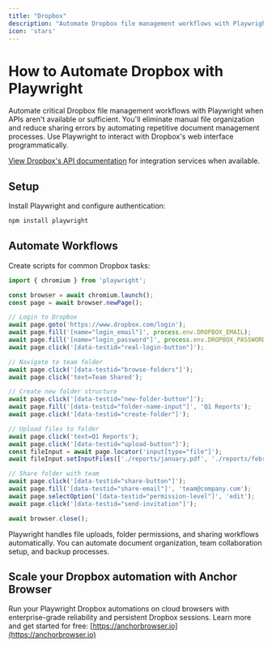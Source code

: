 ```yaml
---
title: "Dropbox"
description: "Automate Dropbox file management workflows with Playwright when APIs aren't available."
icon: 'stars'
---
```


# How to Automate Dropbox with Playwright

Automate critical Dropbox file management workflows with Playwright when APIs aren't available or sufficient. You'll eliminate manual file organization and reduce sharing errors by automating repetitive document management processes. Use Playwright to interact with Dropbox's web interface programmatically.

[View Dropbox's API documentation](https://www.dropbox.com/developers/documentation) for integration services when available.

## Setup

Install Playwright and configure authentication:

```bash
npm install playwright
```


## Automate Workflows

Create scripts for common Dropbox tasks:

```JavaScript
import { chromium } from 'playwright';

const browser = await chromium.launch();
const page = await browser.newPage();

// Login to Dropbox
await page.goto('https://www.dropbox.com/login');
await page.fill('[name="login_email"]', process.env.DROPBOX_EMAIL);
await page.fill('[name="login_password"]', process.env.DROPBOX_PASSWORD);
await page.click('[data-testid="real-login-button"]');

// Navigate to team folder
await page.click('[data-testid="browse-folders"]');
await page.click('text=Team Shared');

// Create new folder structure
await page.click('[data-testid="new-folder-button"]');
await page.fill('[data-testid="folder-name-input"]', 'Q1 Reports');
await page.click('[data-testid="create-folder"]');

// Upload files to folder
await page.click('text=Q1 Reports');
await page.click('[data-testid="upload-button"]');
const fileInput = await page.locator('input[type="file"]');
await fileInput.setInputFiles(['./reports/january.pdf', './reports/february.pdf']);

// Share folder with team
await page.click('[data-testid="share-button"]');
await page.fill('[data-testid="share-email"]', 'team@company.com');
await page.selectOption('[data-testid="permission-level"]', 'edit');
await page.click('[data-testid="send-invitation"]');

await browser.close();
```

Playwright handles file uploads, folder permissions, and sharing workflows automatically. You can automate document organization, team collaboration setup, and backup processes.

## Scale your Dropbox automation with Anchor Browser

Run your Playwright Dropbox automations on cloud browsers with enterprise-grade reliability and persistent Dropbox sessions. Learn more and get started for free: [https://anchorbrowser.io](https://anchorbrowser.io)

